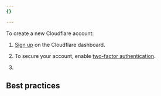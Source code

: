 ```yaml
---
{}

---
```



To create a new Cloudflare account:

1. [Sign up](https://dash.cloudflare.com/sign-up) on the Cloudflare dashboard.

2. To secure your account, enable [two-factor authentication](/fundamentals/account/account-security/2fa/).

3. <Render file="zero-trust/enterprise-account-perms" product="learning-paths" />

## Best practices

<Render file="create-account-best-practices" product="fundamentals" />
